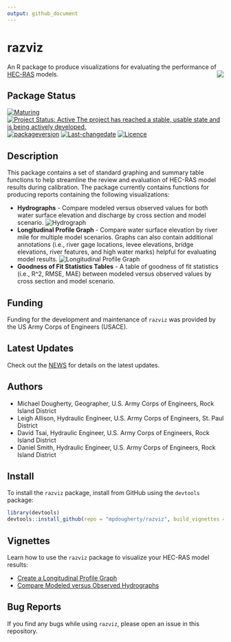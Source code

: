 ```yaml
---
output: github_document
---
```

<!-- README.md is generated from README.Rmd. Please edit that file -->

# razviz {#razviz}
An R package to produce visualizations for evaluating the performance of  [HEC-RAS](https://www.hec.usace.army.mil/software/hec-ras) models. <img src="man/figures/HDQLO-03_h120.jpg" align="right" />

## Package Status
[![Maturing](https://img.shields.io/badge/lifecycle-maturing-blue.svg)](https://www.tidyverse.org/lifecycle)
[![Project Status: Active The project has reached a stable, usable state and is being actively developed.](https://www.repostatus.org/badges/latest/active.svg)](https://www.repostatus.org/#active)
[![packageversion](https://img.shields.io/badge/Package%20version-0.0.3-orange.svg?style=flat-square)](commits/master)
[![Last-changedate](https://img.shields.io/badge/last%20change-`r gsub('-', '--', Sys.Date())`-yellowgreen.svg)](/commits/master)
[![Licence](https://img.shields.io/badge/licence-CC0-blue.svg)](http://choosealicense.com/licenses/cc0-1.0/)

## Description
This package contains a set of standard graphing and summary table functions to help streamline the review and evaluation of HEC-RAS model results during calibration. The package currently contains functions for producing reports containing the following visualizations:

* **Hydrographs** - Compare modeled versus observed values for both water surface elevation and discharge by cross section and model scenario. 
![Hydrograph](man/figures/hydrograph.png)
* **Longitudinal Profile Graph** - Compare water surface elevation by river mile for multiple model scenarios. Graphs can also contain additional annotations (i.e., river gage locations, levee elevations, bridge elevations, river features, and high water marks) helpful for evaluating model results. 
![Longitudinal Profile Graph](man/figures/longitudinal_profile_w_1200.png)
* **Goodness of Fit Statistics Tables** - A table of goodness of fit statistics (i.e., R^2, RMSE, MAE) between modeled versus observed values by cross section and model scenario. 

## Funding
Funding for the development and maintenance of `razviz` was provided by the US Army 
Corps of Engineers (USACE). <!--add program names here -->

## Latest Updates
Check out the [NEWS](NEWS.md) for details on the latest updates. 

## Authors
* Michael Dougherty, Geographer, U.S. Army Corps of Engineers, Rock Island District
* Leigh Allison, Hydraulic Engineer, U.S. Army Corps of Engineers, St. Paul District
* David Tsai, Hydraulic Engineer, U.S. Army Corps of Engineers, Rock Island District
* Daniel Smith, Hydraulic Engineer, U.S. Army Corps of Engineers, Rock Island District

## Install
To install the `razviz` package, install from GitHub using the `devtools` package:

```r
library(devtools)
devtools::install_github(repo = "mpdougherty/razviz", build_vignettes = TRUE)
```

## Vignettes
Learn how to use the `razviz` package to visualize your HEC-RAS model results:

* [Create a Longitudinal Profile Graph](https://mpdougherty.github.io/razviz/doc/longitudinal_profile.html)
* [Compare Modeled versus Observed Hydrographs](https://mpdougherty.github.io/razviz/doc/hydrographs.html)

## Bug Reports
If you find any bugs while using `razviz`, please open an issue in this repository. 
